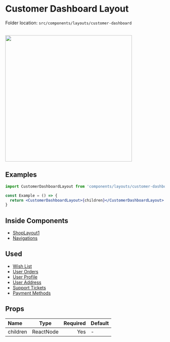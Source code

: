 # Customer Dashboard Layout


<Callout>Folder location: `src/components/layouts/customer-dashboard`</Callout>

<br />

<img src="/user-dashboard.png" width="400" />

## Examples

```jsx
import CustomerDashboardLayout from 'components/layouts/customer-dashboard'

const Example = () => {
  return <CustomerDashboardLayout>{children}</CustomerDashboardLayout>
}
```

## Inside Components

- [ShopLayout1](https://bazaar-doc.netlify.app/layouts/shop-layout-1)
- [Navigations](https://bazaar-doc.netlify.app/layout-components/navigations)

## Used

- [Wish List](https://bazar-react.vercel.app/wish-list)
- [User Orders](https://bazar-react.vercel.app/orders)
- [User Profile](https://bazar-react.vercel.app/profile)
- [User Address](https://bazar-react.vercel.app/address)
- [Support Tickets](https://bazar-react.vercel.app/support-tickets)
- [Payment Methods](https://bazar-react.vercel.app/payment-methods)

## Props

| Name     |   Type    | Required | Default |
| :------- | :-------: | -------: | ------- |
| children | ReactNode |      Yes | -       |
